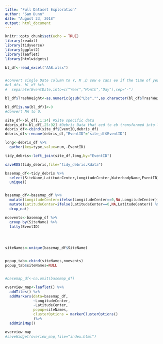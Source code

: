 ```yaml
---
title: "Full Dataset Exploration"
author: "Sam Dunn"
date: "August 23, 2018"
output: html_document
---
```


```r
knitr::opts_chunk$set(echo = TRUE)
library(readxl)
library(tidyverse)
library(ggplot2)
library(leaflet)
library(htmlwidgets)
```

```r
bl_df<-read_excel("AAB.xlsx")


#convert single Date column to Y, M ,D sow e cans ee if the time of year that cleanups #ahppen is important
#bl_df<- bl_df %>% 
#  separate(EventDate,into=c("Year","Month","Day"),sep="-")

bl_df$TrashWeight<-as.numeric(gsub("Lbs","",as.character(bl_df$TrashWeight)))

bl_df[is.na(bl_df)]<-0
#Convert NA to 0.
```


```r
site_df<-bl_df[,1:24] #Site specific data
debris_df<-bl_df[,25:92] #Debris Data that eed to eb transformed into long form
debris_df<-cbind(site_df$EventID,debris_df)
debris_df<-rename(debris_df,"EventID"="site_df$EventID")

long<-debris_df %>% 
  gather(key=type,value=num,-EventID)

tidy_debris<-left_join(site_df,long,by="EventID")

saveRDS(tidy_debris,file="tidy_debris.Rdata")
```

```r
basemap_df<-tidy_debris %>% 
  select(SiteName,LatitudeCenter,LongitudeCenter,WaterbodyName,EventID) %>% 
  unique()


basemap_df<-basemap_df %>% 
  mutate(LongitudeCenter=ifelse(LongitudeCenter==0,NA,LongitudeCenter)) %>% 
  mutate(LatitudeCenter=ifelse(LatitudeCenter==0,NA,LatitudeCenter)) %>% 
  drop_na()

noevents<-basemap_df %>% 
  group_by(SiteName) %>% 
  tally(EventID)




siteNames<-unique(basemap_df$SiteName)


popup_tab<-cbind(siteNames,noevents)
popup_tab$siteNames=NULL


#basemap_df<-na.omit(basemap_df)

overview_map<-leaflet() %>% 
  addTiles() %>% 
  addMarkers(data=basemap_df,
             ~LongitudeCenter,
             ~LatitudeCenter, 
             popup=siteNames,
             clusterOptions = markerClusterOptions()
             )%>%
  addMiniMap()

overview_map
#saveWidget(overiew_map,file="index.html")
```

